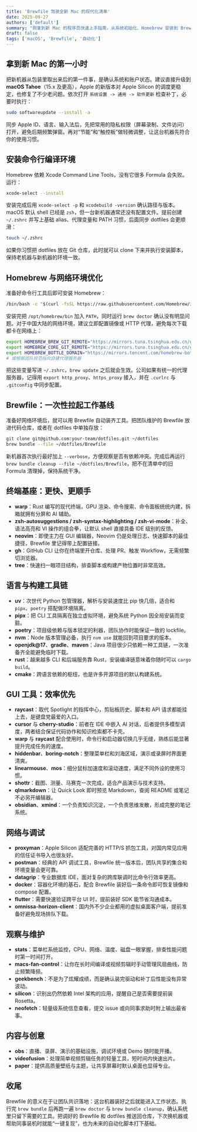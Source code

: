 ```yaml
---
title: 'Brewfile 驾驶全新 Mac 的现代化清单'
date: 2025-09-27
authors: ['default']
summary: "刚拿到新 Mac 的程序员快速上手指南，从系统初始化、Homebrew 安装到 Brewfile 一about:blank#blocked键恢复，配合中国开发者常用的网络优化。"
draft: false
tags: ['macOS', 'Brewfile', '自动化']
---
```


## 拿到新 Mac 的第一小时

把新机器从包装里取出来后的第一件事，是确认系统和账户状态。建议直接升级到 **macOS Tahoe**（15.x 及更高），Apple 的新版本对 Apple Silicon 的调度更稳定，也修复了不少老问题。依次打开 `系统设置 -> 通用 -> 软件更新` 检查补丁，必要时执行：

```bash
sudo softwareupdate --install -a
```

同步 Apple ID、语言、输入法后，先把常用的隐私权限（屏幕录制、文件访问）打开，避免后期频繁弹窗。再对“节能”和“触控板”做轻微调整，让这台机器先符合你的使用习惯。

## 安装命令行编译环境

Homebrew 依赖 Xcode Command Line Tools，没有它很多 Formula 会失败。运行：

```bash
xcode-select --install
```

安装完成后用 `xcode-select -p` 和 `xcodebuild -version` 确认路径与版本。macOS 默认 shell 已经是 `zsh`，但一台新机器通常还没有配置文件。提前创建 `~/.zshrc` 并写上基础 alias、代理变量和 PATH 习惯，后面同步 dotfiles 会更顺滑：

```bash
touch ~/.zshrc
```

如果你习惯把 dotfiles 放在 Git 仓库，此时就可以 clone 下来并执行安装脚本，保持老机器与新机器的环境一致。

## Homebrew 与网络环境优化

准备好命令行工具后即可安装 Homebrew：

```bash
/bin/bash -c "$(curl -fsSL https://raw.githubusercontent.com/Homebrew/install/HEAD/install.sh)"
```

安装完把 `/opt/homebrew/bin` 加入 `PATH`，同时运行 `brew doctor` 确认没有明显问题。对于中国大陆的网络环境，建议立即配置镜像或 HTTP 代理，避免每次下载都卡在网络上：

```bash
export HOMEBREW_BREW_GIT_REMOTE="https://mirrors.tuna.tsinghua.edu.cn/git/homebrew/brew.git"
export HOMEBREW_CORE_GIT_REMOTE="https://mirrors.tuna.tsinghua.edu.cn/git/homebrew/homebrew-core.git"
export HOMEBREW_BOTTLE_DOMAIN="https://mirrors.tencent.com/homebrew-bottles"
# 或根据团队规范指向自建代理服务器
```

把这些变量写进 `~/.zshrc`，`brew update` 之后就会生效。公司如果有统一的代理服务器，记得用 `export http_proxy`、`https_proxy` 接入，并在 `.curlrc` 与 `.gitconfig` 中同步配置。

## Brewfile：一次性拉起工作基线

准备好网络环境后，就可以用 Brewfile 自动装齐工具。把团队维护的 Brewfile 放进代码仓库，或者在 dotfiles 中单独存放：

```bash
git clone git@github.com:your-team/dotfiles.git ~/dotfiles
brew bundle --file ~/dotfiles/Brewfile
```

新机器首次执行最好加上 `--verbose`，方便观察是否有依赖冲突。完成后再运行 `brew bundle cleanup --file ~/dotfiles/Brewfile`，把不在清单中的旧 Formula 清理掉，保持系统干净。

## 终端基座：更快、更顺手

- **warp**：Rust 编写的现代终端，GPU 渲染、命令搜索、命令面板统统内建，拆箱就拥有分屏和 AI 辅助。
- **zsh-autosuggestions / zsh-syntax-highlighting / zsh-vi-mode**：补全、语法高亮和 VI 操作的组合拳，让默认 shell 直接具备 IDE 级别的反馈。
- **neovim**：即使主力在 GUI 编辑器，Neovim 仍是处理日志、快速脚本的最佳捷径，Brewfile 里记得带上配置链接。
- **gh**：GitHub CLI 让你在终端里开仓库、处理 PR、触发 Workflow，无需频繁切浏览器。
- **tree**：快速扫一眼项目结构，排查脚本或构建产物位置时非常高效。

## 语言与构建工具链

- **uv**：次世代 Python 包管理器，解析与安装速度比 pip 快几倍，适合和 `pipx`、`poetry` 搭配做环境隔离。
- **pipx**：把 CLI 工具隔离在独立虚拟环境，避免系统 Python 因全局安装而变脏。
- **poetry**：项目级依赖与版本锁定的利器，团队协作时能保证一致的 lockfile。
- **nvm**：Node 版本管理必备，执行 `nvm use` 就能回到项目要求的版本。
- **openjdk@17**、**gradle**、**maven**：Java 项目很少只依赖一种工具链，一次准备齐全能避免临时下载。
- **rust**：越来越多 CLI 和后端服务靠 Rust，安装编译链意味着你随时可以 `cargo build`。
- **cmake**：跨语言依赖的枢纽，也是许多开源项目的默认构建系统。

## GUI 工具：效率优先

- **raycast**：取代 Spotlight 的指挥中心，剪贴板历史、脚本和 API 请求都能挂上去，是键盘党最爱的入口。
- **cursor** 与 **cherry-studio**：前者在 IDE 中嵌入 AI 对话，后者提供多模型调度，两者结合保证代码协作和知识检索都不卡壳。
- **warp** 与 **raycast** 配合使用时，命令行和启动器切换几乎无缝，熟练后能显著提升完成任务的速度。
- **hiddenbar**、**boring-notch**：整理菜单栏和刘海区域，演示或录屏时界面更清爽。
- **linearmouse**、**mos**：细分鼠标加速度和滚动速度，满足不同外设的使用习惯。
- **shottr**：截图、测量、马赛克一次完成，适合产品演示与技术支持。
- **qlmarkdown**：让 Quick Look 即时预览 Markdown，查阅 README 或笔记不必另开编辑器。
- **obsidian**、**xmind**：一个负责知识沉淀，一个负责思维发散，形成完整的笔记系统。

## 网络与调试

- **proxyman**：Apple Silicon 适配完善的 HTTP/S 抓包工具，对国内常见应用的信任证书导入也很友好。
- **postman**：经典的 API 调试工具，Brewfile 统一版本后，团队共享的集合和环境变量会更可靠。
- **datagrip**：专业数据库 IDE，面对复杂的跨库联调时比命令行效率更高。
- **docker**：容器化环境的基石，配合 Brewfile 装好后一条命令即可恢复镜像和 compose 配置。
- **flutter**：需要快速验证跨平台 UI 时，提前装好 SDK 能节省沟通成本。
- **omnissa-horizon-client**：国内外不少企业都用的虚拟桌面客户端，提前准备好避免现场排队下载。

## 观察与维护

- **stats**：菜单栏系统监控，CPU、网络、温度、磁盘一眼掌握，排查性能问题时第一时间打开。
- **macs-fan-control**：让你在长时间编译或视频剪辑时手动管理风扇曲线，防止频繁降频。
- **geekbench**：不是为了炫耀成绩，而是确认装完驱动和补丁后性能没有异常波动。
- **silicon**：识别出仍然依赖 Intel 架构的应用，提醒自己是否需要提前装 Rosetta。
- **neofetch**：轻量级系统信息查看，提交 issue 或向同事求助时附上输出最省事。

## 内容与创意

- **obs**：直播、录屏、演示的基础设施，调试环境或 Demo 随时能开播。
- **videofusion**：处理简单视频剪辑任务的轻量工具，短时间内快速出片。
- **paper**：提供高质量壁纸与主题，让共享屏幕时默认桌面也显得专业。

## 收尾

Brewfile 的意义在于让团队共识落地：这台机器装好之后就能进入工作状态。执行完 `brew bundle` 后再跑一遍 `brew doctor` 与 `brew bundle cleanup`，确认系统里只留下需要的工具。把调好的 Brewfile 和 dotfiles 推送回仓库，下次换机器或帮助同事装机时就能“一键复现”，也为未来的自动化脚本打下基础。
